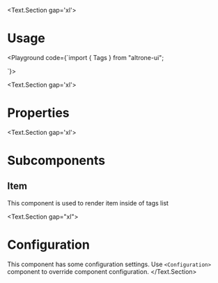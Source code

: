 
<BluePrint title="Tags" description="This component is used to list of tags" />

<Text.Section gap='xl'>
  # Usage

  <Playground code={`import { Tags } from "altrone-ui";

<Tags>
  <Tags.Item label="#Python" />
  <Tags.Item label="#AI" />
  <Tags.Item label="#ChatGPT" />
</Tags>
`}>
    <Tags>
      <Tags.Item label="#Python" />
      <Tags.Item label="#AI" />
      <Tags.Item label="#ChatGPT" />
    </Tags>
    </Playground>
</Text.Section>

<Text.Section gap='xl'>
  # Properties

  <PropertiesTable title="Properties" data={TagsProperties} />
</Text.Section>

<Text.Section gap='xl'>
  # Subcomponents

  ## Item

  This component is used to render item inside of tags list

  <PropertiesTable title="Properties" data={TagsItemProperties} />
</Text.Section>

<Text.Section gap="xl">
  # Configuration
  This component has some configuration settings. Use `<Configuration>` component to override component configuration.
  <ConfigTable filter="tags." />
</Text.Section>